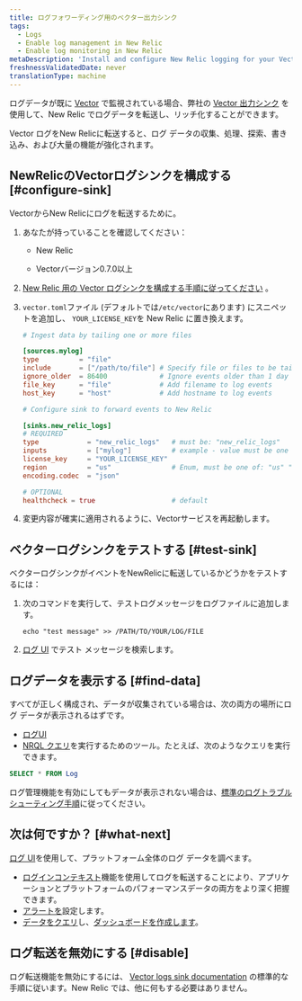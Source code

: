 ```yaml
---
title: ログフォワーディング用のベクター出力シンク
tags:
  - Logs
  - Enable log management in New Relic
  - Enable log monitoring in New Relic
metaDescription: 'Install and configure New Relic logging for your Vector output sink, so you can use our enhanced log management capabilities.'
freshnessValidatedDate: never
translationType: machine
---
```


ログデータが既に [Vector](https://vector.dev/) で監視されている場合、弊社の [Vector 出力シンク](https://vector.dev/docs/reference/configuration/sinks/new_relic/) を使用して、New Relic でログデータを転送し、リッチ化することができます。

Vector ログをNew Relicに転送すると、ログ データの収集、処理、探索、書き込み、および大量の<InlinePopover type="logs"/>機能が強化されます。

## NewRelicのVectorログシンクを構成する [#configure-sink]

VectorからNew Relicにログを転送するために。

1. あなたが持っていることを確認してください：

   * New Relic

     <InlinePopover type="licenseKey"/>

   * Vectorバージョン0.7.0以上

2. [New Relic 用の Vector ログシンクを構成する手順に従ってください](https://vector.dev/docs/reference/configuration/sinks/new_relic/) 。

3. `vector.toml`ファイル (デフォルトでは`/etc/vector`にあります) にスニペットを追加し、 `YOUR_LICENSE_KEY`を New Relic <InlinePopover type="licenseKey"/>に置き換えます。

   ```toml
   # Ingest data by tailing one or more files

   [sources.mylog]
   type          = "file"
   include       = ["/path/to/file"] # Specify file or files to be tailed
   ignore_older  = 86400             # Ignore events older than 1 day
   file_key      = "file"            # Add filename to log events
   host_key      = "host"            # Add hostname to log events

   # Configure sink to forward events to New Relic

   [sinks.new_relic_logs]
   # REQUIRED
   type            = "new_relic_logs"   # must be: "new_relic_logs"
   inputs          = ["mylog"]          # example - value must be one or more source IDs
   license_key     = "YOUR_LICENSE_KEY"
   region          = "us"               # Enum, must be one of: "us" "eu" depending on your New Relic account region
   encoding.codec  = "json"

   # OPTIONAL
   healthcheck = true                   # default
   ```

4. 変更内容が確実に適用されるように、Vectorサービスを再起動します。

## ベクターログシンクをテストする [#test-sink]

ベクターログシンクがイベントをNewRelicに転送しているかどうかをテストするには：

1. 次のコマンドを実行して、テストログメッセージをログファイルに追加します。

   ```shell
   echo "test message" >> /PATH/TO/YOUR/LOG/FILE
   ```

2. [ログ UI](https://one.newrelic.com/launcher/logger.log-launcher) でテスト メッセージを検索します。

## ログデータを表示する [#find-data]

すべてが正しく構成され、データが収集されている場合は、次の両方の場所にログ データが表示されるはずです。

* [ログUI](https://one.newrelic.com/launcher/logger.log-launcher)
* [NRQL クエリ](/docs/chart-builder/use-chart-builder/choose-data/use-advanced-nrql-mode-specify-data)を実行するためのツール。たとえば、次のようなクエリを実行できます。

```sql
SELECT * FROM Log
```

ログ管理機能を有効にしてもデータが表示されない場合は、[標準のログトラブルシューティング手順](/docs/logs/log-management/troubleshooting/no-log-data-appears-ui/)に従ってください。

<InstallFeedback/>

## 次は何ですか？ [#what-next]

[ログ UI](/docs/logs/log-management/ui-data/use-logs-ui/)を使用して、プラットフォーム全体のログ データを調べます。

* [ログインコンテキスト](/docs/logs/enable-log-management-new-relic/configure-logs-context/configure-logs-context-apm-agents/)機能を使用してログを転送することにより、アプリケーションとプラットフォームのパフォーマンスデータの両方をより深く把握できます。
* [アラートを](/docs/alerts-applied-intelligence/new-relic-alerts/alert-conditions/create-alert-conditions/)設定します。
* [データをクエリ](/docs/query-your-data/explore-query-data/get-started/introduction-querying-new-relic-data/)し、[ダッシュボードを作成します](/docs/query-your-data/explore-query-data/dashboards/introduction-dashboards/)。

## ログ転送を無効にする [#disable]

ログ転送機能を無効にするには、 [Vector logs sink documentation](https://vector.dev/docs/reference/configuration/sinks/new_relic/) の標準的な手順に従います。New Relic では、他に何もする必要はありません。
